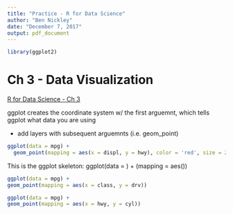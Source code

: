 ```yaml
---
title: "Practice - R for Data Science"
author: "Ben Nickley"
date: "December 7, 2017"
output: pdf_document
---
```

```r
library(ggplot2)
```

# Ch 3 - Data Visualization

[R for Data Science - Ch 3](http://r4ds.had.co.nz/data-visualisation.html)

ggplot creates the coordinate system w/ the first arguemnt, which tells ggplot what data you are using

* add layers with subsequent arguemnts (i.e. geom_point)
```r
ggplot(data = mpg) + 
  geom_point(mapping = aes(x = displ, y = hwy), color = 'red', size = 2)
```

This is the ggplot skeleton:
ggplot(data = <DATA>) + 
  <GEOM_FUNCTION>(mapping = aes(<MAPPINGS>))
 
```r
ggplot(data = mpg) +
geom_point(mapping = aes(x = class, y = drv))

ggplot(data = mpg) +
geom_point(mapping = aes(x = hwy, y = cyl))
```
